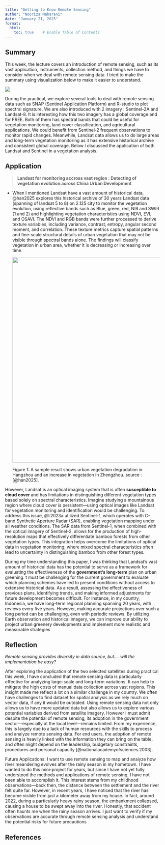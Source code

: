```yaml
---
title: "Getting to Know Remote Sensing"
author: "Nooriza Maharani"
date: "January 21, 2025"
format:
  html:
    toc: true    # Enable Table of Contents
---
```


## **Summary**

This week, the lecture covers an introduction of remote sensing, such as its vast application, instruments, collection method, and things we have to consider when we deal with remote sensing data. I tried to make the summary using visualization below to make it easier to understand.

![](images/clipboard-1084697230.png)

During the practical, we explore several tools to deal with remote sensing data such as SNAP (Sentinel Application Platform) and R-studio to plot spectral signature. We are also introduced with 2 imagery : Sentinel-2A and Landsat-8. It is interesting how this two imagery has a global coverage and for FREE. Both of them has spectral bands that could be useful for vegetation monitoring, land cover classification, and agricultural applications. We could benefit from Sentinel-2 frequent observations to monitor rapid changes. Meanwhile, Landsat data allows us to do large areas and long-term vegetation monitoring as it has extensive historical archive and consistent global coverage. Below I discussed the application of both Landsat and Sentinel in a vegetation analysis.

## **Application**

> **Landsat for monitoring accross vast region : Detecting of vegetation evolution across China Urban Development**

-   When I mentioned Landsat have a vast amount of historical data, @han2025 explores this historical archive of 30 years Landsat data (spanning of landsat 5 to 8) on 2.125 city to monitor the vegetation evolution, using reflective bands such as Blue, green, red, NIR and SWIR (1 and 2) and highlighting vegetation characteristics using NDVI, EVI, and OSAVI. The NDVI and RGB bands were further processed to derive texture variables, including variance, contrast, entropy, angular second moment, and correlation. These texture metrics capture spatial patterns and fine-scale structural details of urban vegetation that may not be visible through spectral bands alone. The findings will classify vegetation in urban area, whether it is decreasing or increasing over time.

    ![](images/clipboard-1072383063.png){width="669"}

    Figure 1: A sample result shows urban vegetation degradation in Hangzhou and an increase in vegetation in Zhengzhou. source : [@han2025].

However, Landsat is an optical imaging system that is often **susceptible to cloud cover** and has limitations in distinguishing different vegetation types based solely on spectral characteristics. Imagine studying a mountainous region where cloud cover is persistent—using optical images like Landsat for vegetation monitoring and identification would be challenging. To address this issue, @li2023a utilized Sentinel-1, which operates with C-band Synthetic Aperture Radar (SAR), enabling vegetation mapping under all weather conditions. The SAR data from Sentinel-1, when combined with the optical imagery of Sentinel-2, allows for the production of high-resolution maps that effectively differentiate bamboo forests from other vegetation types. This integration helps overcome the limitations of optical data in vegetation monitoring, where mixed spectral characteristics often lead to uncertainty in distinguishing bamboo from other forest types.

During my time understanding this paper, I was thinking that Landsat's vast amount of historical data has the potential to serve as a framework for evaluating the effectiveness of the **government's long-term** plan on urban greening. t must be challenging for the current government to evaluate which planning schemes have led to present conditions without access to extensive historical data. As a result, assessing the effectiveness of previous plans, identifying trends, and making informed adjustments for future development becomes difficult. For instance, in my country, Indonesia, we have long-term regional planning spanning 20 years, with reviews every five years. However, making accurate projections over such a long period can be challenging, even with periodic reviews. By utilizing Earth observation and historical imagery, we can improve our ability to project urban greenery developments and implement more realistic and measurable strategies

## Reflection

*Remote sensing provides diversity in data source, but.... will the implementation be easy?*

After exploring the application of the two selected satellites during practical this week, I have concluded that remote sensing data is particularly effective for analyzing large-scale and long-term variations. It can help to mitigate the high costs of manual data collection across vast regions. This insight made me reflect a lot on a similar challenge in my country. We often have challenges to find dataset for spatial analysis as we rely much on vector data, if any it would be outdated. Using remote sensing data not only allows us to have more updated data but also allows us to explore various potential variables derived from satellite imagery. However I must admit despite the potential of remote sensing, its adoption in the government sector—especially at the local level—remains limited. From my experience, this is largely due to a lack of human resources with the skills to process and analyze remote sensing data. For end users, the adoption of remote sensing is heavily linked with the information they can bring on the table, and often might depend on the leadership, budgetary constraints, procedures and personal capacity [@nationalacademyofsciences.2003].

Future Applications: I want to use remote sensing to map and analyze how river meandering evolves after the rainy season in my hometown. I have wanted to do this mini-project for years, but since I have not yet fully understood the methods and applications of remote sensing, I have not been able to accomplish it. This interest stems from my childhood observations—back then, the distance between the settlement and the river felt quite far. However, in recent years, I have noticed that the river has become visible from just a kilometer away from my house. In fact, around 2022, during a particularly heavy rainy season, the embankment collapsed, causing a house to be swept away into the river. Honestly, that accident often haunts me when the rainy season arrives. I just want to verify if my observations are accurate through remote sensing analysis and understand the potential risks for future precautions

## References
